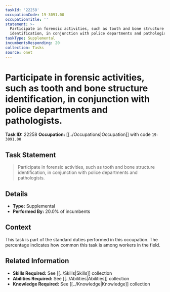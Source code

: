 ```yaml
---
taskId: '22258'
occupationCode: 19-3091.00
occupationTitle: ''
statement: >-
  Participate in forensic activities, such as tooth and bone structure
  identification, in conjunction with police departments and pathologists.
taskType: Supplemental
incumbentsResponding: 20
collection: Tasks
source: onet
---
```

# Participate in forensic activities, such as tooth and bone structure identification, in conjunction with police departments and pathologists.

**Task ID:** 22258
**Occupation:** [[../Occupations|Occupation]] with code `19-3091.00`

## Task Statement

> Participate in forensic activities, such as tooth and bone structure identification, in conjunction with police departments and pathologists.

## Details

- **Type:** Supplemental
- **Performed By:** 20.0% of incumbents

## Context

This task is part of the standard duties performed in this occupation. The percentage indicates how common this task is among workers in the field.

## Related Information

- **Skills Required:** See [[../Skills|Skills]] collection
- **Abilities Required:** See [[../Abilities|Abilities]] collection
- **Knowledge Required:** See [[../Knowledge|Knowledge]] collection
